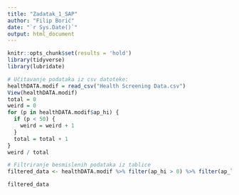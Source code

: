 ```yaml
---
title: "Zadatak_1_SAP"
author: "Filip Borić"
date: "`r Sys.Date()`"
output: html_document
---
```


```r
knitr::opts_chunk$set(results = 'hold')
library(tidyverse)
library(lubridate)
```

```r
# Učitavanje podataka iz csv datoteke:
healthDATA.modif = read_csv("Health Screening Data.csv")
View(healthDATA.modif)
total = 0
weird = 0
for (p in healthDATA.modif$ap_hi) {
  if (p < 50) {
    weird = weird + 1
  }
  total = total + 1
}
weird / total
```

```r
# Filtriranje besmislenih podataka iz tablice
filtered_data <- healthDATA.modif %>% filter(ap_hi > 0) %>% filter(ap_lo > 0) %>% filter(ap_hi > ap_lo)

filtered_data
```

